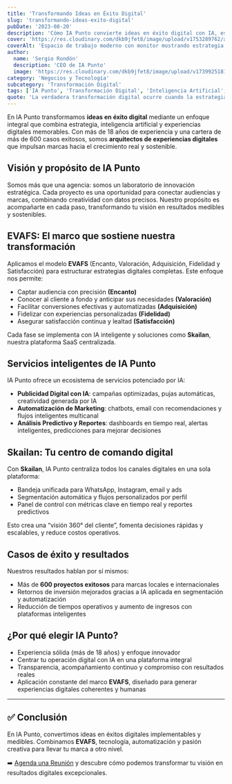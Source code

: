 ```yaml
---
title: 'Transformando Ideas en Éxito Digital'
slug: 'transformando-ideas-exito-digital'
pubDate: '2023-08-20'
description: 'Cómo IA Punto convierte ideas en éxito digital con IA, estrategia EVAFS, centralización de datos y automatización inteligente.'
cover: 'https://res.cloudinary.com/dkb9jfet8/image/upload/v1753289762/a-realistic-and-modern-workspace-scene-showing-a-computer-monitor-on-a-clean-desk-on-the-monitor-sc_l5zdqm.jpg'
coverAlt: 'Espacio de trabajo moderno con monitor mostrando estrategia digital, representando la transformación de ideas en éxito.'
author:
  name: 'Sergio Rondón'
  description: 'CEO de IA Punto'
  image: 'https://res.cloudinary.com/dkb9jfet8/image/upload/v1739925181/sergio_gdcaeh.png'
category: 'Negocios y Tecnología'
subcategory: 'Transformación Digital'
tags: ['IA Punto', 'Transformación Digital', 'Inteligencia Artificial', 'Automatización', 'EVAFS', 'Skailan']
quote: 'La verdadera transformación digital ocurre cuando la estrategia, la inteligencia artificial y la pasión creativa se unen para convertir ideas en resultados medibles. — Sergio Rondón'
---
```


En IA Punto transformamos **ideas en éxito digital** mediante un enfoque integral que combina estrategia, inteligencia artificial y experiencias digitales memorables. Con más de 18 años de experiencia y una cartera de más de 600 casos exitosos, somos **arquitectos de experiencias digitales** que impulsan marcas hacia el crecimiento real y sostenible.

<h2 id="vison-y-proposito">Visión y propósito de IA Punto</h2>

Somos más que una agencia: somos un laboratorio de innovación estratégica. Cada proyecto es una oportunidad para conectar audiencias y marcas, combinando creatividad con datos precisos. Nuestro propósito es acompañarte en cada paso, transformando tu visión en resultados medibles y sostenibles.

<h2 id="metodologia-evafs-como-base">EVAFS: El marco que sostiene nuestra transformación</h2>

Aplicamos el modelo **EVAFS** (Encanto, Valoración, Adquisición, Fidelidad y Satisfacción) para estructurar estrategias digitales completas. Este enfoque nos permite:

- Captar audiencia con precisión **(Encanto)**  
- Conocer al cliente a fondo y anticipar sus necesidades **(Valoración)**  
- Facilitar conversiones efectivas y automatizadas **(Adquisición)**  
- Fidelizar con experiencias personalizadas **(Fidelidad)**  
- Asegurar satisfacción continua y lealtad **(Satisfacción)**  

Cada fase se implementa con IA inteligente y soluciones como **Skailan**, nuestra plataforma SaaS centralizada.

<h2 id="servicios-inteligentes-iapunto">Servicios inteligentes de IA Punto</h2>

IA Punto ofrece un ecosistema de servicios potenciado por IA:

- **Publicidad Digital con IA**: campañas optimizadas, pujas automáticas, creatividad generada por IA 
- **Automatización de Marketing**: chatbots, email con recomendaciones y flujos inteligentes multicanal 
- **Análisis Predictivo y Reportes**: dashboards en tiempo real, alertas inteligentes, predicciones para mejorar decisiones 

<h2 id="herramienta-skailan-hub-central">Skailan: Tu centro de comando digital</h2>

Con **Skailan**, IA Punto centraliza todos los canales digitales en una sola plataforma:

- Bandeja unificada para WhatsApp, Instagram, email y ads  
- Segmentación automática y flujos personalizados por perfil  
- Panel de control con métricas clave en tiempo real y reportes predictivos  

Esto crea una “visión 360° del cliente”, fomenta decisiones rápidas y escalables, y reduce costos operativos.

<h2 id="casos-de-exito">Casos de éxito y resultados</h2>

Nuestros resultados hablan por sí mismos:

- Más de **600 proyectos exitosos** para marcas locales e internacionales  
- Retornos de inversión mejorados gracias a IA aplicada en segmentación y automatización  
- Reducción de tiempos operativos y aumento de ingresos con plataformas inteligentes

<h2 id="por-que-elegir-ia-punto">¿Por qué elegir IA Punto?</h2>

- Experiencia sólida (más de 18 años) y enfoque innovador 
- Centrar tu operación digital con IA en una plataforma integral  
- Transparencia, acompañamiento continuo y compromiso con resultados reales 
- Aplicación constante del marco **EVAFS**, diseñado para generar experiencias digitales coherentes y humanas

---

## ✅ Conclusión

En IA Punto, convertimos ideas en éxitos digitales implementables y medibles. Combinamos **EVAFS**, tecnología, automatización y pasión creativa para llevar tu marca a otro nivel.

➡️ [Agenda una Reunión](https://www.iapunto.com/contacto) y descubre cómo podemos transformar tu visión en resultados digitales excepcionales.


